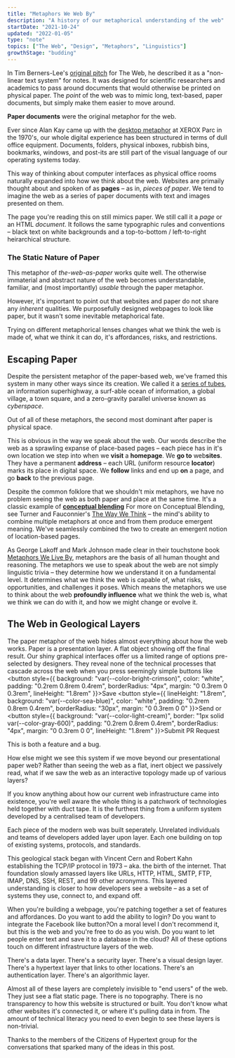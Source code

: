 ```yaml
---
title: "Metaphors We Web By"
description: "A history of our metaphorical understanding of the web"
startDate: "2021-10-24"
updated: "2022-01-05"
type: "note"
topics: ["The Web", "Design", "Metaphors", "Linguistics"]
growthStage: "budding"
---
```


<IntroParagraph>

In Tim Berners-Lee's [original pitch](https://www.w3.org/History/1989/proposal.html) for The Web, he described it as a "non-linear text system" for notes. It was designed for scientific researchers and academics to pass around documents that would otherwise be printed on physical paper. The _point_ of the web was to mimic long, text-based, paper documents, but simply make them easier to move around.

</IntroParagraph>

**Paper documents** were the original metaphor for the web.

Ever since Alan Kay came up with the [desktop metaphor](https://en.wikipedia.org/wiki/Desktop_metaphor) at XEROX Parc in the 1970's, our whole digital experience has been structured in terms of dull office equipment. Documents, folders, physical inboxes, rubbish bins, bookmarks, windows, and post-its are still part of the visual language of our operating systems today.

This way of thinking about computer interfaces as physical office rooms naturally expanded into how we think about the web. Websites are primaily thought about and spoken of as **pages** – as in, _pieces of paper_. We tend to imagine the web as a series of paper documents with text and images presented on them.

The page you're reading this on still mimics paper. We still call it a _page_ or an HTML _document_. It follows the same typographic rules and conventions – black text on white backgrounds and a top-to-bottom / left-to-right heirarchical structure.

### The Static Nature of Paper

This metaphor of _the-web-as-paper_ works quite well. The otherwise immaterial and abstract nature of the web becomes understandable, familiar, and (most importantly) _usable_ through the paper metaphor.

However, it's important to point out that websites and paper do not share any _inherent_ qualities. We purposefully designed webpages to look like paper, but it wasn't some inevitable metaphorical fate.

Trying on different metaphorical lenses changes what we think the web is made of, what we think it can do, it's affordances, risks, and restrictions.

## Escaping Paper

Despite the persistent metaphor of the paper-based web, we've framed this system in many other ways since its creation. We called it a [series of tubes](https://en.wikipedia.org/wiki/Series_of_tubes), an information superhighway, a surf-able ocean of information, a global village, a town square, and a zero-gravity parallel universe known as _cyberspace_.

Out of all of these metaphors, the second most dominant after paper is physical space.

This is obvious in the way we speak about the web. Our words describe the web as a sprawling expanse of place-based pages – each piece has in it's own location we step into when we **visit** a **homepage**. We **go to** web**sites**. They have a permanent **address** – each URL (uniform resource **locator**) marks its place in digital space. We **follow** links and end up **on** a page, and go **back** to the previous page.

<BasicImage
  width="900px"
  src="https://res.cloudinary.com/dxj9qr5gj/image/upload/c_scale,f_auto,q_auto:good,w_900/v1641414096/maggieappleton.com/notes/metaphors-we-web-by/linkedpages_wjh9lh.jpg"
  alt="Paper documents behind web browsers with IP locations posted above them"
/>

Despite the common folklore that we shouldn't mix metaphors, we have no problem seeing the web as both paper and place at the same time. It's a classic example of [**conceptual blending**](https://en.wikipedia.org/wiki/Conceptual_blending) <Footnote idName={1}>For more on Conceptual Blending, see Turner and Fauconnier's <a href="https://www.librarything.com/work/249581">The Way We Think</a></Footnote> – the mind's ability to combine multiple metaphors at once and from them produce emergent meaning. We've seamlessly combined the two to create an emergent notion of location-based pages.

As George Lakoff and Mark Johnson made clear in their touchstone book [Metaphors We Live By](https://en.wikipedia.org/wiki/Metaphors_We_Live_By), metaphors are the basis of all human thought and reasoning. The metaphors we use to speak about the web are not simply linguistic trivia – they determine how we understand it on a fundamental level. It determines what we think the web is capable of, what risks, opportunities, and challenges it poses. Which means the metaphors we use to think about the web **profoundly influence** what we think the web is, what we think we can do with it, and how we might change or evolve it.

## The Web in Geological Layers

The paper metaphor of the web hides almost everything about how the web works. Paper is a presentation layer. A flat object showing off the final result. Our shiny graphical interfaces offer us a limited range of options pre-selected by designers. They reveal none of the technical processes that cascade across the web when you press seemingly simple buttons like <button style={{ background: "var(--color-bright-crimson)", color: "white", padding: "0.2rem 0.8rem 0.4rem", borderRadius: "4px", margin: "0 0.3rem 0 0.3rem",  lineHeight: "1.8rem" }}>Save</button> <button style={{ lineHeight: "1.8rem", background: "var(--color-sea-blue)", color: "white", padding: "0.2rem 0.8rem 0.4rem", borderRadius: "30px", margin: "0 0.3rem 0 0" }}>Send</button> or <button style={{ background: "var(--color-light-cream)", border: "1px solid var(--color-gray-600)", padding: "0.2rem 0.8rem 0.4rem", borderRadius: "4px", margin: "0 0.3rem 0 0",  lineHeight: "1.8rem" }}>Submit PR Request</button>

This is both a feature and a bug.

How else might we see this system if we move beyond our presentational paper web? Rather than seeing the web as a flat, inert object we passively read, what if we saw the web as an interactive topology made up of various layers?

If you know anything about how our current web infrastructure came into existence, you're well aware the whole thing is a patchwork of technologies held together with duct tape. It is the furthest thing from a uniform system developed by a centralised team of developers.

Each piece of the modern web was built seperately. Unrelated individuals and teams of developers added layer upon layer. Each one building on top of existing systems, protocols, and standards.

This geological stack began with Vincent Cern and Robert Kahn establishing the TCP/IP protocol in 1973 – aka. the birth of the internet. That foundation slowly amassed layers like URLs, HTTP, HTML, SMTP, FTP, IMAP, DNS, SSH, REST, and 99 other acronymns. This layered understanding is closer to how developers see a website – as a set of systems they use, connect to, and expand off.

<BasicImage
  width="700px"
  src="https://res.cloudinary.com/dxj9qr5gj/image/upload/c_scale,f_auto,q_auto:good,w_700/v1641414096/maggieappleton.com/notes/metaphors-we-web-by/weblayers_bcrfzz.jpg"
  alt="The web represented as a series of technological layers"
/>

When you're building a webpage, you're patching together a set of features and affordances. Do you want to add the ability to login? Do you want to integrate the Facebook like button?<Footnote idName={2}>On a moral level I don't recommend it, but this is the web and you're free to do as you wish.</Footnote> Do you want to let people enter text and save it to a database in the cloud? All of these options touch on different infrastructure layers of the web.

There's a data layer. There's a security layer. There's a visual design layer. There's a hypertext layer that links to other locations. There's an authentication layer. There's an algorithmic layer.

Almost all of these layers are completely invisible to "end users" of the web. They just see a flat static page. There is no topography. There is no transparency to how this website is structured or built. You don't know what other websites it's connected it, or where it's pulling data in from. The amount of technical literacy you need to even begin to see these layers is non-trivial.

<ComingSoon />

<Spacer size="small" />

<Subtext>
  Thanks to the members of the Citizens of Hypertext group for the conversations
  that sparked many of the ideas in this post.
</Subtext>
